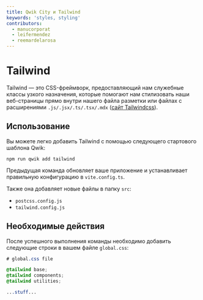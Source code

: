 ```yaml
---
title: Qwik City и Tailwind
keywords: 'styles, styling'
contributors:
  - manucorporat
  - leifermendez
  - reemardelarosa
---
```


# Tailwind

Tailwind — это CSS-фреймворк, предоставляющий нам служебные классы узкого назначения, которые помогают нам стилизовать наши веб-страницы прямо внутри нашего файла разметки или файлах с расширениями `.js/.jsx/.ts/.tsx/.mdx` ([сайт Tailwindcss](https://tailwindcss.com/)).

## Использование

Вы можете легко добавить Tailwind с помощью следующего стартового шаблона Qwik:

```shell
npm run qwik add tailwind
```

Предыдущая команда обновляет ваше приложение и устанавливает правильную конфигурацию в `vite.config.ts`.

Также она добавляет новые файлы в папку `src`:

- `postcss.config.js`
- `tailwind.config.js`

## Необходимые действия

После успешного выполнения команды необходимо добавить следующие строки в вашем файле `global.css`:

```css
# global.css file

@tailwind base;
@tailwind components;
@tailwind utilities;

...stuff...

```
